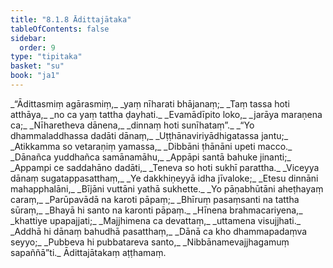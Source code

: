 ```yaml
---
title: "8.1.8 Ādittajātaka"
tableOfContents: false
sidebar:
  order: 9
type: "tipitaka"
basket: "su"
book: "ja1"
---
```



<DynamicBreadcrumb />

<Division number="69" book="ja1">

<Paragraph number="1748" type="verses" book="ja1">
_“Ādittasmiṃ agārasmiṃ,_  
_yaṃ nīharati bhājanaṃ;_  
_Taṃ tassa hoti atthāya,_  
_no ca yaṃ tattha ḍayhati._  

</Paragraph>

</Division>
<Division number="70" book="ja1">

<Paragraph number="1749" type="verses" book="ja1">
_Evamādīpito loko,_  
_jarāya maraṇena ca;_  
_Nīharetheva dānena,_  
_dinnaṃ hoti sunīhataṃ”._  

</Paragraph>

</Division>
<Division number="71" book="ja1">

<Paragraph number="1750" type="verses" book="ja1">
_“Yo dhammaladdhassa dadāti dānaṃ,_  
_Uṭṭhānaviriyādhigatassa jantu;_  
_Atikkamma so vetaraṇiṃ yamassa,_  
_Dibbāni ṭhānāni upeti macco._  

</Paragraph>

</Division>
<Division number="72" book="ja1">

<Paragraph number="1751" type="verses" book="ja1">
_Dānañca yuddhañca samānamāhu,_  
_Appāpi santā bahuke jinanti;_  
_Appampi ce saddahāno dadāti,_  
_Teneva so hoti sukhī parattha._  

</Paragraph>

</Division>
<Division number="73" book="ja1">

<Paragraph number="1752" type="verses" book="ja1">
_Viceyya dānaṃ sugatappasatthaṃ,_  
_Ye dakkhiṇeyyā idha jīvaloke;_  
_Etesu dinnāni mahapphalāni,_  
_Bījāni vuttāni yathā sukhette._  

</Paragraph>

</Division>
<Division number="74" book="ja1">

<Paragraph number="1753" type="verses" book="ja1">
_Yo pāṇabhūtāni aheṭhayaṃ caraṃ,_  
_Parūpavādā na karoti pāpaṃ;_  
_Bhīruṃ pasaṃsanti na tattha sūraṃ,_  
_Bhayā hi santo na karonti pāpaṃ._  

</Paragraph>

</Division>
<Division number="75" book="ja1">

<Paragraph number="1754" type="verses" book="ja1">
_Hīnena brahmacariyena,_  
_khattiye upapajjati;_  
_Majjhimena ca devattaṃ,_  
_uttamena visujjhati._  

</Paragraph>

</Division>
<Division number="76" book="ja1">

<Paragraph number="1755" type="verses" book="ja1">
_Addhā hi dānaṃ bahudhā pasatthaṃ,_  
_Dānā ca kho dhammapadaṃva seyyo;_  
_Pubbeva hi pubbatareva santo,_  
_Nibbānamevajjhagamuṃ sapaññā”ti._  


</Paragraph>
</Division>

<Paragraph number="1756" type="center" book="ja1">
Ādittajātakaṃ aṭṭhamaṃ.
</Paragraph>